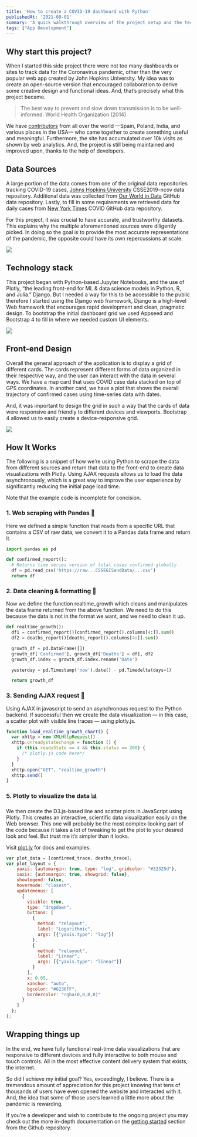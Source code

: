 ```yaml
---
title: 'How to create a COVID-19 dashboard with Python'
publishedAt: '2021-09-01'
summary: 'A quick walkthrough overview of the project setup and the technology stack we used.'
tags: ["App Development"]
---
```


## Why start this project?

When I started this side project there were not too many dashboards or sites to track data for the Coronavirus pandemic, other than the very popular web app created by John Hopkins University. My idea was to create an open-source version that encouraged collaboration to derive some creative design and functional ideas. And, that’s precisely what this project became.

> The best way to prevent and slow down transmission is to be well-informed. World Health Organization (2014)

We have [contributors](https://github.com/BrianRuizy/covid19-dashboard/graphs/contributors) from all over the world ––Spain, Poland, India, and various places in the USA–– who came together to create something useful and meaningful. Furthermore, the site has accumulated over 10k visits as shown by web analytics. And, the project is still being maintained and improved upon, thanks to the help of developers.

## Data Sources

A large portion of the data comes from one of the original data repositories tracking COVID-19 cases, [Johns Hopkins University](https://github.com/CSSEGISandData/COVID-19) CSSE2019-ncov data repository. Additional data was collected from [Our World in Data](https://ourworldindata.org/) GitHub data repository. Lastly, to fill in some requirements we retrieved data for daily cases from [New York Times](https://github.com/nytimes/covid-19-data) COVID GitHub data repository.

For this project, it was crucial to have accurate, and trustworthy datasets.
This explains why the multiple aforementioned sources were diligently picked.
In doing so the goal is to provide the most accurate representations of the pandemic, the opposite could have its own repercussions at scale.

<Image rounded width={600} height={400} src="https://miro.medium.com/v2/resize:fit:1400/format:webp/0*4DeT3bxzq-akxL9q.jpg" caption="person reading Covid news"/>

## Technology stack

This project began with Python-based Jupyter Notebooks, and the use of Plotly, “the leading front-end for ML & data science models in Python, R, and Julia.” Django. But I needed a way for this to be accessible to the public therefore I started using the Django web framework, Django is a high-level Web framework that encourages rapid development and clean, pragmatic design. To bootstrap the initial dashboard grid we used Appseed and Bootstrap 4 to fill in where we needed custom UI elements.

<Image width={600} height={400} src="https://miro.medium.com/v2/resize:fit:1400/format:webp/0*Za--6loAv75j4wRG.png" />

## Front-end Design

Overall the general approach of the application is to display a grid of different cards. The cards represent different forms of data organized in their respective way, and the user can interact with the data in several ways. We have a map card that uses COVID case data stacked on top of GPS coordinates. In another card, we have a plot that shows the overall trajectory of confirmed cases using time-series data with dates.

And, it was important to design the grid in such a way that the cards of data were responsive and friendly to different devices and viewports. Bootstrap 4 allowed us to easily create a device-responsive grid.

<Image rounded width={600} height={400} caption="Visualizations responsive to different devices" src="/blog/covid/phones.png" />

## How It Works

The following is a snippet of how we’re using Python to scrape the data from different sources and return that data to the front-end to create data visualizations with Plotly. Using AJAX requests allows us to load the data asynchronously, which is a great way to improve the user experience by significantly reducing the initial page load time.

<Alert type="warning">
  Note that the example code is incomplete for concision.
</Alert>

### 1. Web scraping with Pandas 🐼

Here we defined a simple function that reads from a specific URL that contains a CSV of raw data, we convert it to a Pandas data frame and return it.

```python showLineNumbers {5}
import pandas as pd

def confirmed_report():
  # Returns time series version of total cases confirmed globally
  df = pd.read_csv('https://raw...CSSEGISandData/...csv')
  return df
```

### 2. Data cleaning & formatting 🧼

Now we define the function realtime_growth which cleans and manipulates the data frame returned from the above function. We need to do this because the data is not in the format we want, and we need to clean it up.

```py showLineNumbers {5-7}
def realtime_growth():
  df1 = confirmed_report()[confirmed_report().columns[4:]].sum()
  df2 = deaths_report()[deaths_report().columns[4:]].sum()

  growth_df = pd.DataFrame([])
  growth_df['Confirmed'], growth_df['Deaths'] = df1, df2
  growth_df.index = growth_df.index.rename('Date')

  yesterday = pd.Timestamp('now').date() - pd.Timedelta(days=1)

  return growth_df
```

### 3. Sending AJAX request 📨

Using AJAX in javascript to send an asynchronous request to the Python backend. If successful then we create the data visualization — in this case, a scatter plot with visible line traces — using plotly.js.

```js
function load_realtime_growth_chart() {
  var xhttp = new XMLHttpRequest()
  xhttp.onreadystatechange = function () {
    if (this.readyState == 4 && this.status == 200) {
      /* plotly.js code here*/
    }
  }
  xhttp.open("GET", "realtime_growth")
  xhttp.send()
}
```

### 5. Plotly to visualize the data 📊

We then create the D3.js-based line and scatter plots in JavaScript using Plotly. This creates an interactive, scientific data visualization easily on the Web browser. This one will probably be the most complex-looking part of the code because it takes a lot of tweaking to get the plot to your desired look and feel. But trust me it’s simpler than it looks.

<Alert type="info">
  Visit <a href="https://plotly.com/python/">plot.ly</a> for docs and examples.
</Alert>

```js showLineNumbers {1-2}
var plot_data = [confirmed_trace, deaths_trace];
var plot_layout = {
    yaxis: {automargin: true, type: "log", gridcolor: "#32325d"},
    xaxis: {automargin: true, showgrid: false},
    showlegend: false,
    hovermode: "closest",
    updatemenus: [
      {
        visible: true,
        type: "dropdown",
        buttons: [
          {
            method: "relayout",
            label: "Logarithmic",
            args: [{"yaxis.type": "log"}]
          },
          {
            method: "relayout",
            label: "Linear",
            args: [{"yaxis.type": "linear"}]
          }
        ],
        x: 0.05,
        xanchor: "auto",
        bgcolor: "#6236FF",
        bordercolor: "rgba(0,0,0,0)"
      }
    ]
  };
);
```

## Wrapping things up

In the end, we have fully functional real-time data visualizations that are responsive to different devices and fully interactive to both mouse and touch controls. All in the most effective content delivery system that exists, the internet.

So did I achieve my initial goal? Yes, exceedingly, I believe. There is a tremendous amount of appreciation for this project knowing that tens of thousands of users have even opened the website and interacted with it. And, the idea that some of those users learned a little more about the pandemic is rewarding.

If you’re a developer and wish to contribute to the ongoing project you may check out the more in-depth documentation on the [getting started](https://github.com/BrianRuizy/covid19-dashboard/#getting-started) section from the Github repository.
